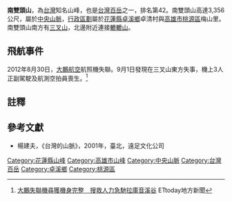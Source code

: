 {{Infobox Mountain
| 名稱 =南雙頭山
| 照片 =
| 照片說明 =
| 海拔 = {{convert|3356|m|ft|0}}
| listing = [[台灣百岳|台灣百岳]]
| 位置 = {{TWN}}[[高雄市|高雄市]][[桃源區|桃源區]]、[[花蓮縣|花蓮縣]][[卓溪鄉|卓溪鄉]]
| 山脈 =[[中央山脈|中央山脈]]
| prominence ={{convert|292|m|ft|0}}
| coordinates = {{coord|23|20|48|N|121|0|55.5|E|type:mountain_region:TW|display=inline,title}}
| 地形圖 = 
| 類別 =
| 年齡 = 
| 最近噴發 =
| 首次登頂 =
| 最容易的攀登路線 =
| pushpin_map = Taiwan
| pushpin_map_caption = 南雙頭山在臺灣的位置
}}
'''南雙頭山'''，為[[台灣|台灣]]知名山峰，也是[[台灣百岳|台灣百岳]]之一，排名第42。南雙頭山高達3,356公尺，屬於[[中央山脈|中央山脈]]，[[台灣行政區劃|行政區劃]]屬於[[花蓮縣|花蓮縣]][[卓溪鄉|卓溪鄉]]卓清村與[[高雄市|高雄市]][[桃源區|桃源區]]梅山里。南雙頭山南方有[[三叉山|三叉山]]，北邊附近連接[[轆轆山|轆轆山]]。

==飛航事件==
{{main|2012年大鵬航空BN-2墜機事件}}
2012年8月30日，[[大鵬航空|大鵬航空]]航照機失聯。9月1日發現在三叉山東方失事，機上3人正副駕駛及航測空拍員喪生。<ref>[http://www.ettoday.net/news/20120902/97311.htm 大鵬失聯機尋獲機身完整　搜救人力急馳拉庫音溪谷] {{Wayback|url=http://www.ettoday.net/news/20120902/97311.htm |date=20120905001323 }} ETtoday地方新聞</ref>

==註釋==
{{reflist}}

==參考文獻==
*楊建夫，《台灣的山脈》，2001年，臺北，遠足文化公司

{{Taiwan Top 100 Peaks}}

[[Category:花蓮縣山峰|Category:花蓮縣山峰]]
[[Category:高雄市山峰|Category:高雄市山峰]]
[[Category:中央山脈|Category:中央山脈]]
[[Category:台灣百岳|Category:台灣百岳]]
[[Category:卓溪鄉|Category:卓溪鄉]]
[[Category:桃源區|Category:桃源區]]